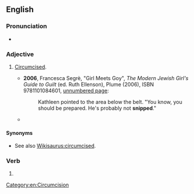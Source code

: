 ==English==

===Pronunciation===
* {{IPA|/snɪpt/|lang=en}}

===Adjective===
{{en-adj|-}}

# {{lb|en|informal}} [[circumcised|Circumcised]].
#* '''2006''', Francesca Segrè, "Girl Meets Goy", ''The Modern Jewish Girl's Guide to Guilt'' (ed. Ruth Ellenson), Plume (2006), ISBN 9781101084601, [http://books.google.com/books?id=jUV1eFGVs0gC&pg=PT161 unnumbered page]:
#*: Kathleen pointed to the area below the belt. "You know, you should be prepared. He's probably not '''snipped'''."
#* {{seemoreCites|lang=en}}

====Synonyms====
* See also [[Wikisaurus:circumcised]].

===Verb===
{{head|en|verb form}}

# {{en-past of|snip}}

[[Category:en:Circumcision]]